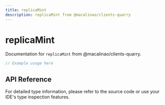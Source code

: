 ```yaml
---
title: replicaMint
description: replicaMint from @macalinao/clients-quarry
---
```


# replicaMint

Documentation for `replicaMint` from @macalinao/clients-quarry.

```typescript
// Example usage here
```

## API Reference

For detailed type information, please refer to the source code or use your IDE's type inspection features.
